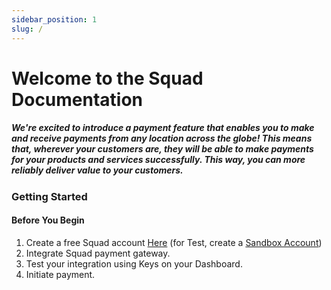 ```yaml
---
sidebar_position: 1
slug: /
---
```



# Welcome to the Squad Documentation

##### We're excited to introduce a payment feature that enables you to make and receive payments from any location across the globe! This means that, wherever your customers are, they will be able to make payments for your products and services successfully. This way, you can more reliably deliver value to your customers.

### Getting Started

<Hero />

#### Before You Begin

1. Create a free Squad account [Here](https://dashboard.squadco.com/sign-up) (for Test, create a [Sandbox Account](https://sandbox.squadco.com/sign-up))
2. Integrate Squad payment gateway.
3. Test your integration using Keys on your Dashboard.
4. Initiate payment.

<Demo />
